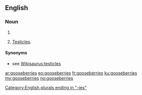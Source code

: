 ==English==

===Noun===
{{head|en|noun plural form}}

# {{plural of|gooseberry|lang=en}}
# {{lb|en|dated|British slang|vulgar}} [[testicles|Testicles]].

====Synonyms====
* {{sense|testicle}} see [[Wikisaurus:testicles]]

[[Category:English plurals ending in "-ies"]]

[[ar:gooseberries]]
[[eo:gooseberries]]
[[fr:gooseberries]]
[[ku:gooseberries]]
[[my:gooseberries]]
[[no:gooseberries]]